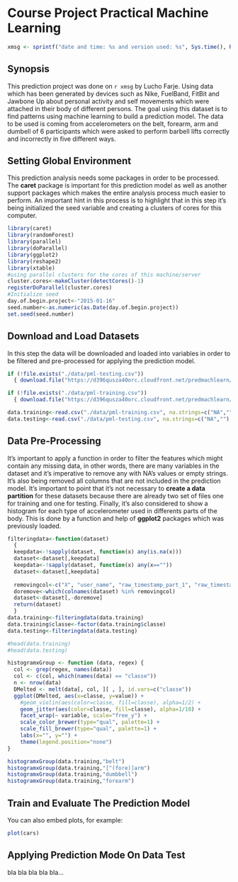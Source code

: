 Course Project Practical Machine Learning
=========================================

```r
xmsg <- sprintf("date and time: %s and version used: %s", Sys.time(), R.Version()$version.string)
```

Synopsis
--------
This prediction project was done on `r xmsg` by Lucho Farje. Using data which has been generated by devices such as Nike, FuelBand, FitBit and Jawbone Up about personal activity and self movements which were attached in their body of different persons. The goal using this dataset is to find patterns using machine learning to build a prediction model. The data to be used is coming from accelerometers on the belt, forearm, arm and dumbell of 6 participants which were asked to perform barbell lifts correctly and incorrectly in five different ways.

Setting Global Environment
--------------------------
This prediction analysis needs some packages in order to be processed. The **caret** package is important for this prediction model as well as another support packages which makes the entire analysis process much easier to perform.
An important hint in this process is to highlight that in this step it's being initialized the seed variable and creating a clusters of cores for this computer. 

```r
library(caret)
library(randomForest)
library(parallel)
library(doParallel)
library(ggplot2)
library(reshape2)
library(xtable)
#using parallel clusters for the cores of this machine/server
cluster.cores<-makeCluster(detectCores()-1)
registerDoParallel(cluster.cores)
#Initialize seed
day.of.begin.project<-"2015-01-16"
seed.number<-as.numeric(as.Date(day.of.begin.project))
set.seed(seed.number)
```

Download and Load Datasets
--------------------------
In this step the data will be downloaded and loaded into variables in order to be filtered and pre-processed for applying the prediction model.

```r
if (!file.exists("./data/pml-testing.csv"))
  { download.file("https://d396qusza40orc.cloudfront.net/predmachlearn/pml-testing.csv", "./data/pml-testing.csv") }

if (!file.exists("./data/pml-training.csv"))
  { download.file("https://d396qusza40orc.cloudfront.net/predmachlearn/pml-training.csv", "./data/pml-training.csv") }

data.training<-read.csv("./data/pml-training.csv", na.strings=c("NA",""), stringsAsFactors=FALSE)
data.testing<-read.csv("./data/pml-testing.csv", na.strings=c("NA",""), stringsAsFactors=FALSE)
```

Data Pre-Processing
-------------------
It's important to apply a function in order to filter the features which might contain any missing data, in other words, there are many variables in the dataset and it's imperative to remove any with NA's values or empty strings. It's also being removed all columns that are not included in the prediction model.
It's important to point that it's not necessary to **create a data partition** for these datasets because there are already two set of files one for training and one for testing.
Finally, it's also considered to show a histogram for each type of accelerometer used in differents parts of the body. This is done by a function and help of **ggplot2** packages which was previously loaded.

```r
filteringdata<-function(dataset)
  {
  keepdata<-!sapply(dataset, function(x) any(is.na(x)))
  dataset<-dataset[,keepdata]
  keepdata<-!sapply(dataset, function(x) any(x==""))
  dataset<-dataset[,keepdata]
  
  removingcol<-c("X", "user_name", "raw_timestamp_part_1", "raw_timestamp_part_2", "cvtd_timestamp", "new_window", "num_window")
  doremove<-which(colnames(dataset) %in% removingcol)
  dataset<-dataset[,-doremove]
  return(dataset)
  }
data.training<-filteringdata(data.training)
data.training$classe<-factor(data.training$classe)
data.testing<-filteringdata(data.testing)

#head(data.training)
#head(data.testing)

histogramxGroup <- function (data, regex) {
  col <- grep(regex, names(data))
  col <- c(col, which(names(data) == "classe"))
  n <- nrow(data)
  DMelted <- melt(data[, col, ][ , ], id.vars=c("classe"))
  ggplot(DMelted, aes(x=classe, y=value)) +
    #geom_violin(aes(color=classe, fill=classe), alpha=1/2) +
    geom_jitter(aes(color=classe, fill=classe), alpha=1/10) +
    facet_wrap(~ variable, scale="free_y") +
    scale_color_brewer(type="qual", palette=1) +
    scale_fill_brewer(type="qual", palette=1) +
    labs(x="", y="") +
    theme(legend.position="none")
}

histogramxGroup(data.training,"belt")
histogramxGroup(data.training,"[^(fore)]arm")
histogramxGroup(data.training,"dumbbell")
histogramxGroup(data.training,"forearm")

```

Train and Evaluate The Prediction Model
---------------------------------------
You can also embed plots, for example:

```r
plot(cars)
```


Applying Prediction Mode On Data Test
-------------------------------------
bla bla bla bla bla...


